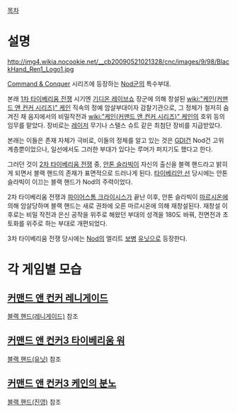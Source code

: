 [[목차]]
= 설명 =
http://img4.wikia.nocookie.net/__cb20090521021328/cnc/images/9/98/BlackHand_Ren1_Logo1.jpg

[[Command & Conquer]] 시리즈에 등장하는 [[Nod]]군의 특수부대. 

본래 [[커맨드 앤 컨커 타이베리안 던|1차 타이베리움 전쟁]] 시기엔 [[기디온 레이브쇼]] 장군에 의해 창설된 [[wiki:"케인(커맨드 앤 컨커 시리즈)" 케인]] 직속의 정예 암살부대이자 감찰기관으로, 그 정체가 철저히 숨겨진 채 음지에서의 비밀작전과 [[wiki:"케인(커맨드 앤 컨커 시리즈)" 케인]]의 호위 등의 임무를 맡았다. 장비로는 [[레이저]] 무기나 스텔스 슈트 같은 최첨단 장비를 지급받았다. 

본래는 이들은 존재 자체가 극비로, 이들의 정체를 알고 있는 것은 [[GDI]]건 Nod건 고위 계층뿐이었으나, 일선에서도 그러한 부대가 있다는 루머가 퍼지기도 했다고 한다. 

그러던 것이 [[커맨드 앤 컨커 타이베리안 선|2차 타이베리움 전쟁]] 중, [[안톤 슬라빅]]이 자신의 출신을 블랙 핸드라고 밝히게 되면서 블랙 핸드의 존재가 표면적으로 드러나게 된다. [[커맨드 앤 컨커 타이베리안 선|타이베리안 선]] 당시에는 안톤 슬라빅이 이끄는 블랙 핸드가 Nod의 주력이었다.

2차 타이베리움 전쟁과 [[파이어스톰 크라이시스]]가 끝난 이후, 안톤 슬라빅이 [[마르시온]]에 의해 암살당하며 블랙 핸드는 새로 권좌에 오른 마르시온에 의해 재창설된다. 재창설 이후로는 비밀 작전과 은신 공작을 위주로 해왔던 부대의 성격을 180도 바꿔, 전면전과 초토화를 위주로 하는 부대로 개편되었다. 

3차 타이베리움 전쟁 당시에는 [[Nod]]의 엘리트 [[보병]] [[유닛]]으로 등장한다. 
= 각 게임별 모습 =
== [[커맨드 앤 컨커 레니게이드]] ==
[[블랙 핸드(레니게이드)]] 참조
== [[커맨드 앤 컨커3 타이베리움 워]] ==
[[블랙 핸드(유닛)]] 참조
== [[커맨드 앤 컨커3 케인의 분노]] ==
[[블랙 핸드(진영)]] 참조
